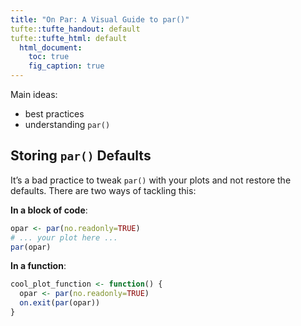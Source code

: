 ```yaml
---
title: "On Par: A Visual Guide to par()"
tufte::tufte_handout: default
tufte::tufte_html: default
  html_document:
    toc: true
    fig_caption: true
---
```


Main ideas:

 - best practices 
 - understanding `par()`

## Storing `par()` Defaults

It's a bad practice to tweak `par()` with your plots and not restore the
defaults. There are two ways of tackling this:

**In a block of code**:

```R
opar <- par(no.readonly=TRUE)
# ... your plot here ...
par(opar)
```

**In a function**:

```R
cool_plot_function <- function() {
  opar <- par(no.readonly=TRUE)
  on.exit(par(opar))
}
```



